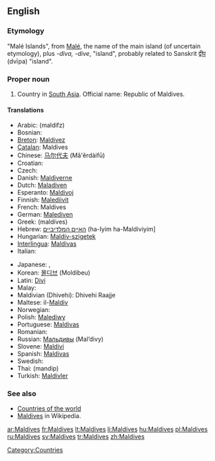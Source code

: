 ==English==

===Etymology===
"Malé Islands", from [[Malé]], the name of the main island (of uncertain etymology), plus ''-diva, -dive'', "island", probably related to Sanskrit [[द्वीप]] (dvīpa) "island".

===Proper noun===
{{en-proper noun}} {{p}}

# Country in [[South Asia]]. Official name: Republic of Maldives.

====Translations====
{{top}}
* Arabic: {{Arab|[[مالديفز]]}} (maldifz)
* Bosnian: {{t-|bs|Maldivi|m|p}}
* [[Breton]]: [[Maldivez]]
* [[Catalan]]: Maldives
* Chinese: [[马尔代夫]] (Mǎ'ěrdàifū)
* Croatian: {{t-|hr|Maldivi|m|p}}
* Czech: {{t-|cs|Maledivy|p}}
* Danish: [[Maldiverne]]
* Dutch: [[Maladiven]]
* Esperanto: [[Maldivoj]]
* Finnish: [[Malediivit]]
* French: Maldives {{f|p}}
* German: [[Malediven]]
* Greek: {{t|el|Μαλδίβες|f|p|sc=Grek}} (maldíves)
* Hebrew: [[האיים המלדיביים]] (ha-Iyim ha-Maldiviyim]
* Hungarian: [[Maldív-szigetek]]
* [[Interlingua]]: [[Maldivas]]
* Italian: {{t-|it|Maldive}}
{{mid}}
* Japanese: {{t+|ja|モルディブ|tr=Morudibu|sc=Jpan}}, {{t-|ja|モルジブ|tr=morujibu|sc=Jpan}}
* Korean: [[몰디브]] (Moldibeu)
* Latin: [[Divi]]
* Malay: {{t-|ms|Maldives|xs=Malay}}
* Maldivian (Dhivehi): Dhivehi Raajje
* Maltese: il-[[Maldiv]]
* Norwegian: {{t-|no|Maldivene}}
* Polish: [[Malediwy]]
* Portuguese: [[Maldivas]] {{f|p}}
* Romanian: {{t-|ro|Maldive|f|p}}
* Russian: [[Мальдивы]] (Mal’divy) {{f|p}}
* Slovene: [[Maldivi]] {{m|p}}
* Spanish: [[Maldivas]] {{f|p}}
* Swedish: {{t+|sv|Maldiverna|c}}
* Thai: {{Thai|[[มัลดีฟส์]]}} (mandip)
* Turkish: [[Maldivler]]
{{bottom}}

===See also===
*[[Appendix:Countries of the world|Countries of the world]]
*[[w:Maldives|Maldives]] in Wikipedia.

[[Category:Countries]]

[[ar:Maldives]]
[[fr:Maldives]]
[[lt:Maldives]]
[[li:Maldives]]
[[hu:Maldives]]
[[pl:Maldives]]
[[ru:Maldives]]
[[sv:Maldives]]
[[tr:Maldives]]
[[zh:Maldives]]